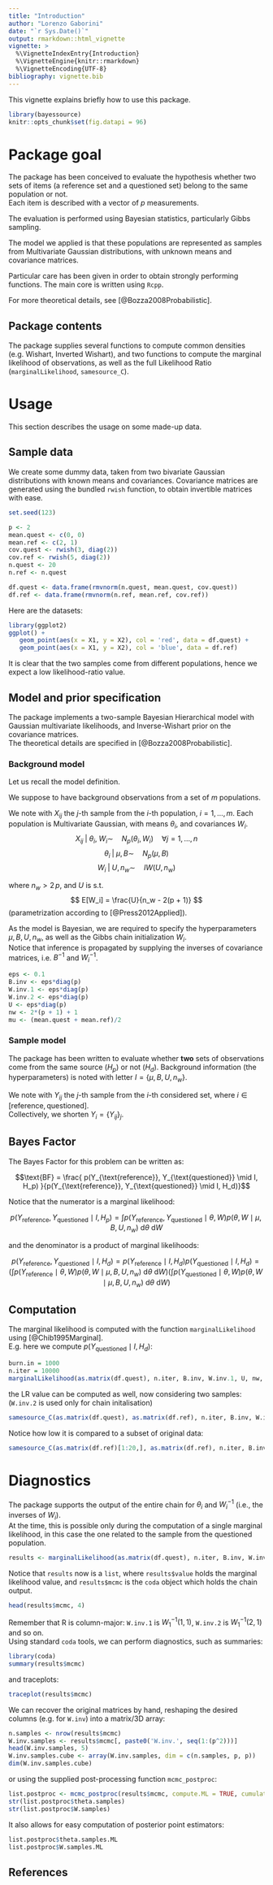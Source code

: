 ```yaml
---
title: "Introduction"
author: "Lorenzo Gaborini"
date: "`r Sys.Date()`"
output: rmarkdown::html_vignette
vignette: >
  %\VignetteIndexEntry{Introduction}
  %\VignetteEngine{knitr::rmarkdown}
  %\VignetteEncoding{UTF-8}
bibliography: vignette.bib
---
```

\providecommand{\simiid}{~\overset{iid}{\sim}~}
\providecommand{\dd}{\text{ d}}

This vignette explains briefly how to use this package.

```r
library(bayessource)
knitr::opts_chunk$set(fig.datapi = 96)
```

# Package goal

The package has been conceived to evaluate the hypothesis whether two sets of items (a reference set and a questioned set) belong to the same population or not.   
Each item is described with a vector of $p$ measurements.   

The evaluation is performed using Bayesian statistics, particularly Gibbs sampling.

The model we applied is that these populations are represented as samples from Multivariate Gaussian distributions, with unknown means and covariance matrices.

Particular care has been given in order to obtain strongly performing functions. The main core is written using `Rcpp`.

For more theoretical details, see [@Bozza2008Probabilistic].

## Package contents

The package supplies several functions to compute common densities (e.g. Wishart, Inverted Wishart), and two functions to compute the marginal likelihood of observations, as well as the full Likelihood Ratio (`marginalLikelihood`, `samesource_C`).

# Usage

This section describes the usage on some made-up data.

## Sample data

We create some dummy data, taken from two bivariate Gaussian distributions with known means and covariances.
Covariance matrices are generated using the bundled `rwish` function, to obtain invertible matrices with ease.

```r
set.seed(123)

p <- 2
mean.quest <- c(0, 0)
mean.ref <- c(2, 1)
cov.quest <- rwish(3, diag(2))
cov.ref <- rwish(5, diag(2))
n.quest <- 20
n.ref <- n.quest

df.quest <- data.frame(rmvnorm(n.quest, mean.quest, cov.quest))
df.ref <- data.frame(rmvnorm(n.ref, mean.ref, cov.ref))
```

Here are the datasets:
```r

library(ggplot2)
ggplot() + 
   geom_point(aes(x = X1, y = X2), col = 'red', data = df.quest) +
   geom_point(aes(x = X1, y = X2), col = 'blue', data = df.ref)
```

It is clear that the two samples come from different populations, hence we expect a low likelihood-ratio value.

## Model and prior specification

The package implements a two-sample Bayesian Hierarchical model with Gaussian multivariate likelihoods, and Inverse-Wishart prior on the covariance matrices.   
The theoretical details are specified in [@Bozza2008Probabilistic]. 


### Background model


Let us recall the model definition.  

We suppose to have background observations from a set of $m$ populations.

We note with $X_{ij}$ the $j$-th sample from the $i$-th population, $i = 1, \ldots, m$.
Each population is Multivariate Gaussian, with means $\theta_i$, and covariances $W_i$.
$$
X_{ij} \; | \; \theta_i, \; W_i \sim \quad N_p(\theta_i, W_i) \quad \forall j = 1, \ldots, n $$
$$\theta_i \; | \; \mu, B \sim \quad N_p(\mu, B)$$
$$W_i \; | \; U, n_w \sim \quad IW(U, n_w)$$

where $n_w > 2\,p$, and $U$ is s.t. $$ E[W_i] = \frac{U}{n_w - 2(p + 1)} $$ (parametrization according to [@Press2012Applied]).

As the model is Bayesian, we are required to specify the hyperparameters $\mu, B, U, n_w$, as well as the Gibbs chain initialization $W_i$.   
Notice that inference is propagated by supplying the inverses of covariance matrices, i.e. $B^{-1}$ and $W_i^{-1}$.

```r
eps <- 0.1
B.inv <- eps*diag(p)
W.inv.1 <- eps*diag(p)
W.inv.2 <- eps*diag(p)
U <- eps*diag(p)
nw <- 2*(p + 1) + 1
mu <- (mean.quest + mean.ref)/2
```

### Sample model

The package has been written to evaluate whether **two** sets of observations come from the same source ($H_p$) or not ($H_d$). 
Background information (the hyperparameters) is noted with letter $I = \left\{\mu, B, U, n_w \right\}$.  

We note with $Y_{ij}$ the $j$-th sample from the $i$-th considered set, where $i \in [\text{reference}, \text{questioned}]$.   
Collectively, we shorten $Y_i = \left\{ Y_{ij} \right\}_j$.

## Bayes Factor

The Bayes Factor for this problem can be written as:

$$\text{BF} = \frac{ p(Y_{\text{reference}}, Y_{\text{questioned}} \mid I, H_p) }{p(Y_{\text{reference}}, Y_{\text{questioned}} \mid I, H_d)}$$

Notice that the numerator is a marginal likelihood:

$$p(Y_{\text{reference}}, Y_{\text{questioned}} \mid I, H_p) = \int p( Y_{\text{reference}}, Y_{\text{questioned}} \mid \theta, W ) p(\theta, W \mid \mu, B, U, n_w) \dd \theta \dd W $$

and the denominator is a product of marginal likelihoods:

$$
p(Y_{\text{reference}}, Y_{\text{questioned}} \mid I, H_d) = 
p(Y_{\text{reference}} \mid I, H_d) p(Y_{\text{questioned}} \mid I, H_d) = 
\left( \int p( Y_{\text{reference}} \mid \theta, W ) p(\theta, W \mid \mu, B, U, n_w) \dd \theta \dd W \right) 
\left( \int p( Y_{\text{questioned}} \mid \theta, W ) p(\theta, W \mid \mu, B, U, n_w) \dd \theta \dd W \right) 
$$

## Computation

The marginal likelihood is computed with the function `marginalLikelihood` using [@Chib1995Marginal].   
E.g. here we compute $p(Y_{\text{questioned}} \mid I, H_d)$: 

```r
burn.in = 1000
n.iter = 10000
marginalLikelihood(as.matrix(df.quest), n.iter, B.inv, W.inv.1, U, nw, mu, burn.in, verbose = FALSE)
```

the LR value can be computed as well, now considering two samples: (`W.inv.2` is used only for chain initalisation)

```r
samesource_C(as.matrix(df.quest), as.matrix(df.ref), n.iter, B.inv, W.inv.1, W.inv.2, U, nw, mu, burn.in, verbose = FALSE)
```

Notice how low it is compared to a subset of original data:
```r
samesource_C(as.matrix(df.ref)[1:20,], as.matrix(df.ref), n.iter, B.inv, W.inv.1, W.inv.2, U, nw, mu, burn.in, verbose = FALSE)
```


# Diagnostics

The package supports the output of the entire chain for $\theta_i$ and $W^{-1}_i$ (i.e., the inverses of $W_i$).   
At the time, this is possible only during the computation of a single marginal likelihood, in this case the one related to the sample from the questioned population.
```r
results <- marginalLikelihood(as.matrix(df.quest), n.iter, B.inv, W.inv.1, U, nw, mu, burn.in, output.mcmc = TRUE)
```
Notice that `results` now is a `list`, where `results$value` holds the marginal likelihood value, and `results$mcmc` is the `coda` object which holds the chain output.

```r
head(results$mcmc, 4)
```

Remember that R is column-major: `W.inv.1` is $W^{-1}_1(1,1)$, `W.inv.2` is $W^{-1}_1(2,1)$ and so on.   
Using standard `coda` tools, we can perform diagnostics, such as summaries:

```r
library(coda)
summary(results$mcmc)
```

and traceplots:

```r
traceplot(results$mcmc)
```

We can recover the original matrices by hand, reshaping the desired columns (e.g. for `W.inv`) into a matrix/3D array:
```r
n.samples <- nrow(results$mcmc)
W.inv.samples <- results$mcmc[, paste0('W.inv.', seq(1:(p^2)))]
head(W.inv.samples, 5)
W.inv.samples.cube <- array(W.inv.samples, dim = c(n.samples, p, p))
dim(W.inv.samples.cube)
```

or using the supplied post-processing function `mcmc_postproc`:
```r
list.postproc <- mcmc_postproc(results$mcmc, compute.ML = TRUE, cumulative = TRUE)
str(list.postproc$theta.samples)
str(list.postproc$W.samples)
```

It also allows for easy computation of posterior point estimators:
```r
list.postproc$theta.samples.ML
list.postproc$W.samples.ML
```

## References
